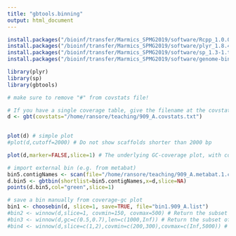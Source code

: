```yaml
---
title: "gbtools.binning"
output: html_document
---
```


```r
install.packages("/bioinf/transfer/Marmics_SPMG2019/software/Rcpp_1.0.0.tar.gz",repos=NULL,type="source")
install.packages("/bioinf/transfer/Marmics_SPMG2019/software/plyr_1.8.4.tar.gz",repos=NULL,type="source")
install.packages("/bioinf/transfer/Marmics_SPMG2019/software/sp_1.3-1.tar.gz",repos=NULL,type="source")
install.packages("/bioinf/transfer/Marmics_SPMG2019/software/genome-bin-tools/R_source_package/gbtools_2.6.0.tar.gz",repos=NULL,type="source")

```

```r

library(plyr)
library(sp)
library(gbtools)

```

```r

# make sure to remove "#" from covstats file!

# If you have a single coverage table, give the filename at the covstats= option
d <- gbt(covstats="/home/ransore/teaching/909_A.covstats.txt")
          
```

```r

plot(d) # simple plot
#plot(d,cutoff=2000) # Do not show scaffolds shorter than 2000 bp

```

```r

plot(d,marker=FALSE,slice=1) # The underlying GC-coverage plot, with coloring turned off

# import external bin (e.g. from metabat)
bin5.contigNames <- scan(file="/home/ransore/teaching/909_A.metabat.1.contigNames",what=character())
d.bin5 <- gbtbin(shortlist=bin5.contigNames,x=d,slice=NA)
points(d.bin5,col="green",slice=1)

```

```r

# save a bin manually from coverage-gc plot
bin1 <- choosebin(d, slice=1, save=TRUE, file="bin1.909_A.list")
#bin2 <- winnow(d,slice=1, covmin=150, covmax=500) # Return the subset of contigs in d which have coverage above 200 in sample 1
#bin3 <- winnow(d,gc=c(0.5,0.7),len=c(1000,Inf)) # Return the subset of scaffolds in d that have GC between 20-50%, and length above 1000
#bin4 <- winnow(d,slice=c(1,2),covmin=c(200,300),covmax=c(Inf,5000)) # Subset of contigs that have coverage above 200 in sample 1, and between 300-5000 in sample 2.
```
